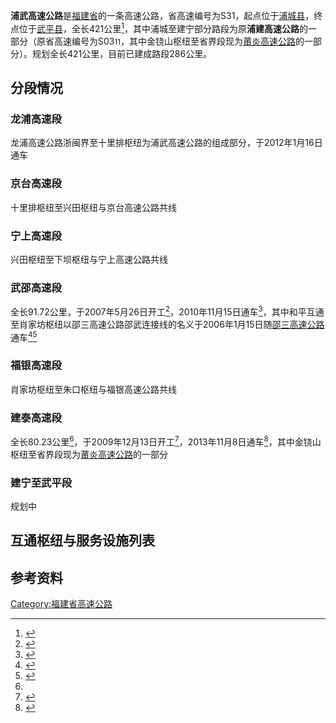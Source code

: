 {{中国高速公路信息框
|省名=Fujian
|编号=S31
|名称=浦城 - 武平高速公路
|路线简称=浦武
|自定头部=[[File:Fujian_Expwy_S31_sign_no_name.svg|100px]]
|规划总里程=421
|起点=[[浦城县|浦城县]]
|终点=[[武平县|武平县]]
|始建日期=2007年5月26日
|最近通车日期=2013年11月8日
}}
'''浦武高速公路'''是[[福建省|福建省]]的一条高速公路，省高速编号为S31，起点位于[[浦城县|浦城县]]，终点位于[[武平县|武平县]]，全长421公里<ref>{{Cite web|title=福建省交通运输厅 福建省发展和改革委员会关于印发福建省高速公路网规划（2016-2030年）的通知_规划与解读_福建省交通运输厅|url=http://jtyst.fujian.gov.cn/zwgk/ghjh/zxgh/201702/t20170222_3454840.htm|accessdate=2020-11-20|work=jtyst.fujian.gov.cn}}</ref>，其中浦城至建宁部分路段为原'''浦建高速公路'''的一部分（原省高速编号为S03<small>11</small>，其中金铙山枢纽至省界段现为[[莆炎高速公路|莆炎高速公路]]的一部分）。规划全长421公里，目前已建成路段286公里。
==分段情况==
===龙浦高速段===
{{Main|龙浦高速公路}}
龙浦高速公路浙闽界至十里排枢纽为浦武高速公路的组成部分，于2012年1月16日通车
===京台高速段===
{{Main|京台高速公路}}
十里排枢纽至兴田枢纽与京台高速公路共线
===宁上高速段===
{{Main|宁上高速公路}}
兴田枢纽至下坝枢纽与宁上高速公路共线
===武邵高速段===
全长91.72公里，于2007年5月26日开工<ref>{{Cite web|title=武邵高速公路-工程案例-山东首岳工程材料有限公司|url=http://www.sdshouyue.com/case-11.html|accessdate=2020-11-21|work=www.sdshouyue.com|archive-date=2020-11-29|archive-url=https://web.archive.org/web/20201129082825/http://www.sdshouyue.com/case-11.html|dead-url=no}}</ref>，2010年11月15日通车<ref>{{Cite web|title=武邵高速公路全线建成通车－国务院国有资产监督管理委员会|url=http://www.sasac.gov.cn/n2588025/n2588129/c2787992/content.html|accessdate=2020-11-21|work=www.sasac.gov.cn|archive-date=2020-11-21|archive-url=https://web.archive.org/web/20201121004353/http://www.sasac.gov.cn/n2588025/n2588129/c2787992/content.html|dead-url=no}}</ref>，其中和平互通至肖家坊枢纽以邵三高速公路邵武连接线的名义于2006年1月15日随[[邵三高速公路|邵三高速公路]]通车<ref>{{Cite web|title=连接武夷山泰宁两大景区 武邵高速公路建成通车 - 时政 - 东南网|url=http://www.fjsen.com/d/2010-11/16/content_3842437.htm|accessdate=2020-11-21|work=www.fjsen.com|archive-date=2020-11-21|archive-url=https://web.archive.org/web/20201121004128/http://www.fjsen.com/d/2010-11/16/content_3842437.htm|dead-url=no}}</ref><ref>{{Cite web|title=福建邵武至三明高速路通车 原京福高速全线贯通_新闻中心_新浪网|url=http://news.sina.com.cn/o/2006-01-16/09327995177s.shtml|accessdate=2020-11-21|work=news.sina.com.cn|archive-date=2020-11-28|archive-url=https://web.archive.org/web/20201128193931/http://news.sina.com.cn/o/2006-01-16/09327995177s.shtml|dead-url=no}}</ref>
===福银高速段===
{{Main|福银高速公路}}
肖家坊枢纽至朱口枢纽与福银高速公路共线
===建泰高速段===
全长80.23公里<ref name="通车"/>，于2009年12月13日开工<ref>{{Cite web|title=建泰高速公路开工建设-三明日报-东南网|url=http://www.fjsen.com/a/2009-12/14/content_2488658.htm|accessdate=2020-11-21|work=www.fjsen.com|archive-date=2020-11-28|archive-url=https://web.archive.org/web/20201128085658/http://www.fjsen.com/a/2009-12/14/content_2488658.htm|dead-url=no}}</ref>，2013年11月8日通车<ref name="通车">{{Cite web|title=建泰高速路今日12时通车 福州市民4.5小时可到建宁 - 政经 - 东南网|url=http://fz.fjsen.com/2013-11/08/content_12927922_all.htm|accessdate=2020-11-21|work=fz.fjsen.com|archive-date=2020-11-21|archive-url=https://web.archive.org/web/20201121005516/http://fz.fjsen.com/2013-11/08/content_12927922_all.htm|dead-url=no}}</ref>，其中金铙山枢纽至省界段现为[[莆炎高速公路|莆炎高速公路]]的一部分

===建宁至武平段===
规划中

==互通枢纽与服务设施列表==
{{Start expwy exit box|place=1}}
{{Expwy exit group|浦城至建宁段|place=1}}
{{Expwy exit item|type=B|name=浙闽界|place=浙闽界|dist start=0/24|place rows=1|highway connection={{China Expwy Name|S36|P=Zhejiang}}}}
{{Expwy exit item|type=T|name=浦建闽浙|dist start=0/24|state=D|place=[[南平市|南平市]]<br/>[[浦城县|浦城县]]|place rows=8|comment=已拆除}}
{{Expwy exit item|type=E|name=富岭|dist start=17(41)|road connection={{中国国道名|322}}}}
{{Expwy exit item|type=S|name=大庄|dist start=24(48)}}
{{Expwy exit item|type=E|name=浦城南|dist start=30(54)|road connection={{中国国道名|322}}<br/>{{中国国道名|353}}}}
{{Expwy exit item|type=H|name=十里排|dist start=34(58)/1592|state=C|highway connection={{China Expwy Name|G3}}|comment=与{{China Expwy Name|G3}}共线段起点}}
{{Expwy exit item|type=E|name=临江|dist start=45(1603)|state=C|road connection={{中国国道名|205}}<br/>{{中国国道名|322}}}}
{{Expwy exit item|type=S|name=大湖岭|dist start=48(1606)|state=C}}
{{Expwy exit item|type=E|name=石陂|dist start=59(1617)|state=C|road connection={{中国国道名|205}}<br/>{{中国国道名|322}}}}
{{Expwy exit item|type=E|name=五夫|dist start=86(1644)|state=C|place=[[南平市|南平市]]<br/>[[武夷山市|武夷山市]]|place rows=1|road connection={{中国县道名|806}}}}
{{Expwy exit item|type=S|name=南台|dist start=97(1655)|state=C|place=[[南平市|南平市]]<br/>[[建阳区|建阳区]]|place rows=1}}
{{Expwy exit item|type=H|name=兴田|dist start=105/229/1663|state=C|place=[[南平市|南平市]]<br/>[[武夷山市|武夷山市]]|place rows=3|highway connection={{China Expwy Name|G3}}<br/>{{China Expwy Name|G1514}}|comment=与{{China Expwy Name|G3}}共线段终点，与{{China Expwy Name|G1514}}共线段起点}}
{{Expwy exit item|type=E|name=兴田|dist start=109(233)|state=C|road connection={{中国国道名|237}}}}
{{Expwy exit item|type=H|name=下坝|dist start=115/239|state=C|highway connection={{China Expwy Name|G1514}}|comment=与{{China Expwy Name|G1514}}共线段终点}}
{{Expwy exit item|type=E|name=麻沙|dist start=137|place=[[南平市|南平市]]<br/>[[建阳区|建阳区]]|place rows=2|road connection={{中国县道名|817}}}}
{{Expwy exit item|type=S|name=大白|dist start=146}}
{{Expwy exit item|type=E|name=张家际|dist start=164|alias=下沙|place=[[南平市|南平市]]<br/>[[邵武市|邵武市]]|place rows=8|road connection={{中国国道名|322}}}}
{{Expwy exit item|type=H|name=张家际|dist start=166/160|state=C|highway connection={{China Expwy Name|S10|P=Fujian}}|comment=与{{China Expwy Name|S10|P=Fujian}}共线段起点}}
{{Expwy exit item|type=H|name=下王塘|state=C|dist start=171/165|highway connection={{China Expwy Name|S10|P=Fujian}}|comment=与{{China Expwy Name|S10|P=Fujian}}共线段终点}}
{{Expwy exit item|type=E|name=邵武|dist start=176}}
{{Expwy exit item|type=E|name=邵武西|dist start=181|road connection={{中国省道名|205|P=福建}}}}
{{Expwy exit item|type=S|name=大埠岗|dist start=196}}
{{Expwy exit item|type=E|name=和平|dist start=206|road connection={{中国省道名|205|P=福建}}}}
{{Expwy exit item|type=H|name=肖家坊|dist start=210/326|state=C|highway connection={{China Expwy Name|G70}}|comment=与{{China Expwy Name|G70}}共线段起点}}
{{Expwy exit item|type=S|name=泰宁|dist start=221(315)|state=C|place=[[三明市|三明市]]<br/>[[泰宁县|泰宁县]]|place rows=5}}
{{Expwy exit item|type=H|name=朱口|dist start=229/307|state=C|highway connection={{China Expwy Name|G70}}|comment=与{{China Expwy Name|G70}}共线段终点}}
{{Expwy exit item|type=E|name=泰宁|dist start=235|road connection={{中国省道名|205|P=福建}}}}
{{Expwy exit item|type=S|name=大金湖|dist start=238}}
{{Expwy exit item|type=E|name=寨下|dist start=265|road connection={{中国国道名|528}}}}
{{Expwy exit item|type=E|name=建宁|dist start=276|place=[[三明市|三明市]]<br/>[[建宁县|建宁县]]|place rows=3}}
{{Expwy exit item|type=S|name=金铙山|dist start=282}}
{{Expwy exit item|type=H|name=金铙山|dist start=286|highway connection={{China Expwy Name|G1517}}|comment=S31目前终点}}
{{Expwy exit group|建宁至武平段规划中|place=1}}
{{End expwy exit box|place=1}}

==参考资料==
{{Reflist}}
{{福建省高速公路}}

[[Category:福建省高速公路|Category:福建省高速公路]]